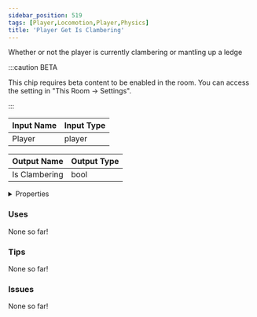 ```yaml
---
sidebar_position: 519
tags: [Player,Locomotion,Player,Physics]
title: 'Player Get Is Clambering'
---
```


Whether or not the player is currently clambering or mantling up a ledge

:::caution BETA

This chip requires beta content to be enabled in the room. You can access the setting in "This Room -> Settings".

:::


<EsbSvg />

| Input Name | Input Type |
|-----------|-----------|
| Player | player |

| Output Name | Output Type |
|-----------|-----------|
| Is Clambering | bool |


<details>
  <summary>Properties</summary>
  <div>
    <div>
    <table>
      <thead>
        <tr>
          <th>Is beta required?</th>
          <th>✅</th>
        </tr>
        <tr>
          <th>Is this chip a trolling risk?</th>
          <th>❌</th>
        </tr>
        <tr>
          <th>Is this chip a role assignment risk?</th>
          <th>❌</th>
        </tr>
        <tr>
          <th>Chip UUID</th>
          <th>fea61975-90b0-4187-b28a-b732a14834c0</th>
        </tr>
      </thead>
    </table>
    </div>
  </div>
</details>

### Uses

None so far!

### Tips

None so far!

### Issues

None so far!